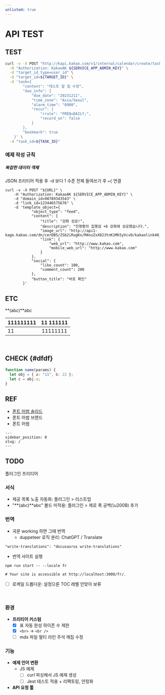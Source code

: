 ```yaml
---
unlisted: true
---
```


# API TEST

## TEST

<ExampleExpander>

```bash
curl -v -X POST "http://kapi.kakao.com/v1/internal/calendar/create/task" \
  -H "Authorization: KakaoAK ${SERVICE_APP_ADMIN_KEY}" \
  -d "target_id_type=user_id" \
  -d "target_id=${TARGET_ID}" \
  -d 'task={
        "content": "테스트 할 일 수정",
        "due_info": {
            "due_date": "20231211",
            "time_zone": "Asia/Seoul",
            "alarm_time": "0900",
            "recur": {
                "rrule": "FREQ=DAILY;",
                "record_on": false
            }
        },
        "bookmark": true
    }' \
  -d "task_id=${TASK_ID}"
```

</ExampleExpander>

### 예제 작성 규칙

##### 복잡한 데이터 객체

JSON 프리티어 적용 후 -d 보다 1 수준 전체 들여쓰기 후 `={` 연결

```
curl -v -X POST "${URL}" \
    -H "Authorization: KakaoAK ${SERVICE_APP_ADMIN_KEY}" \
    -d "domain_id=98789343543" \
    -d "link_id=123446575676" \
    -d 'template_object={
            "object_type": "feed",
            "content": {
                "title": "강화 성공!",
                "description": "진명황의 집행검 +6 강화에 성공했습니다.",
                "image_url": "http://api1-kage.kakao.com/dn/cerDB5/ZSb2iRugKx/M4nuZxX823tnK1Mk5yVcv0/kakaolink40_original.png",
                "link": {
                    "web_url": "http://www.kakao.com",
                    "mobile_web_url": "http://www.kakao.com"
                }
            },
            "social": {
                "like_count": 100,
                "comment_count": 200
            },
            "button_title": "바로 확인"
        }'
```

## ETC

**(abc)**abc

| 111111111 | 11 111111 |
| --- | :-: |
| 11 | 11111111 |

<br />

## CHECK {#dfdf}

```js
function name(params) {
  let obj = { a: "11", b: 22 };
  let c = obj.a;
}
```

## REF

- [폰트 어썸 솔리드](https://fontawesome.com/search?o=r&m=free&s=solid)
- 폰트 어썸 브랜드
- 폰트 어썸

```mdx
---
sidebar_position: 0
slug: /
---
```

## TODO

플러그인 프리티어

### 서식

- 제공 목록 노출 자동화: 플러그인 > 리스트업
- "**(abc)**abc" 볼드 미적용: 플러그인 > 제로 폭 공백(\u200B) 추가

### 번역

- 국문 working 하면 그때 번역
  - duppeteer 로직 분리: ChatGPT / Translate

```
"write-translations": "docusaurus write-translations"
```

- 번역 사이트 실행

```bssh
npm run start -- --locale fr

# Your site is accessible at http://localhost:3000/fr/.
```

- [ ] 로케일 드롭다운: 설정으론 TOC 레벨 안맞아 보류

<br />

### 환경

- **프리티어 커스텀**
  - [x] 표 자동 완성 하이픈 수 제한
  - [x] `<br>` -> `<br />`
  - [ ] mdx 파일 멀티 라인 주석 깨짐 수정

### 기능

- **예제 언어 변환**
  - JS 예제
    - [ ] curl 파싱해서 JS 예제 생성
    - [ ] Jest 테스트 적용 + 리팩토링, 안정화
- **API 요청 툴**
